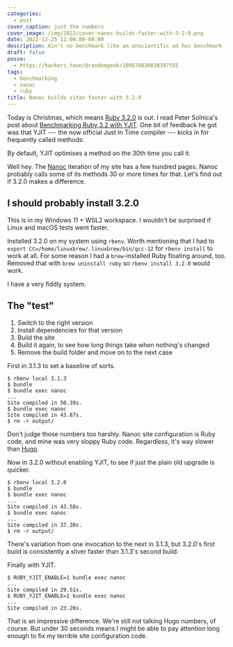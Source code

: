 ```yaml
---
categories:
  - post
cover_caption: just the numbers
cover_image: /img/2022/cover-nanoc-builds-faster-with-3-2-0.png
date: 2022-12-25 11:00:00-08:00
description: Ain't no benchmark like an unscientific ad hoc benchmark
draft: false
posse:
  - https://hackers.town/@randomgeek/109576038838397555
tags:
  - benchmarking
  - nanoc
  - ruby
title: Nanoc builds sites faster with 3.2.0
---
```


[ruby-32]: https://www.ruby-lang.org/en/news/2022/12/25/ruby-3-2-0-released/
[nanoc]: https://nanoc.app
[benchmarking]: https://web.archive.org/web/20221228062802/https://www.solnic.dev/p/benchmarking-ruby-32-with-yjit

Today is Christmas, which means [Ruby 3.2.0][ruby-32] is out.
I read Peter Solnica's post about [Benchmarking Ruby 3.2 with
YJIT][benchmarking].
One bit of feedback he got was that YJIT --- the now official Just In Time
compiler --- kicks in for frequently called methods:

<Quote
  from="Noah Gibbs"
  cite="https://ruby.social/@codefolio/109573860732354569">
By default, YJIT optimises a method on the 30th time you call it.
</Quote>

Well hey.
The [Nanoc][nanoc] iteration of my site has a few hundred pages.
Nanoc probably calls some of its methods 30 or more times for that.
Let's find out if 3.2.0 makes a difference.

## I should probably install 3.2.0

This is in my Windows 11 + WSL2 workspace.
I wouldn't be surprised if Linux and macOS tests went faster.

Installed 3.2.0 on my system using `rbenv`.
Worth mentioning that I had to `export CC=/home/linuxbrew/.linuxbrew/bin/gcc-12`
for `rbenv install` to work at all.
For some reason I had a `brew`-installed Ruby floating around, too.
Removed that with `brew uninstall ruby` so `rbenv install 3.2.0` would work.

I have a very fiddly system.

## The "test"

1. Switch to the right version
2. Install dependencies for that version
3. Build the site
4. Build it again, to see how long things take when nothing's changed
5. Remove the build folder and move on to the next case

First in 3.1.3 to set a baseline of sorts.

```console
$ rbenv local 3.1.3
$ bundle
$ bundle exec nanoc
...
Site compiled in 50.39s.
$ bundle exec nanoc
Site compiled in 43.87s.
$ rm -r output/
```

[hugo]: https://gohugo.io

Don't judge those numbers too harshly.
Nanoc site configuration is Ruby code, and mine was very sloppy Ruby code.
Regardless, it's way slower than [Hugo][hugo].

Now in 3.2.0 without enabling YJIT, to see if just the plain old upgrade is
quicker.

```console
$ rbenv local 3.2.0
$ bundle
$ bundle exec nanoc
...
Site compiled in 43.58s.
$ bundle exec nanoc
...
Site compiled in 37.30s.
$ rm -r output/
```

There's variation from one invocation to the next in 3.1.3, but 3.2.0's first build
is consistently a sliver faster than 3.1.3's second build.

Finally with YJIT.

```console
$ RUBY_YJIT_ENABLE=1 bundle exec nanoc
...
Site compiled in 29.51s.
$ RUBY_YJIT_ENABLE=1 bundle exec nanoc
...
Site compiled in 23.28s.
```

That is an impressive difference.
We're still not talking Hugo numbers, of course.
But under 30 seconds means I might be able to pay attention long enough to fix
my terrible site configuration code.
